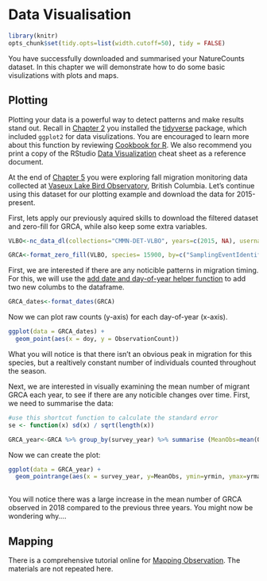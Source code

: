 # Data Visualisation {#PM6}

```r
library(knitr)
opts_chunk$set(tidy.opts=list(width.cutoff=50), tidy = FALSE)
```

You have successfully downloaded and summarised your NatureCounts dataset. In this chapter we will demonstrate how to do some basic visulizations with plots and maps. 

## Plotting {#PM6.1}

Plotting your data is a powerful way to detect patterns and make results stand out. Recall in [Chapter 2](#Package2.2) you installed the [tidyverse](https://www.tidyverse.org/) package, which included `ggplot2` for data visulizations. You are encouraged to learn more about this function by reviewing [Cookbook for R](http://www.cookbook-r.com/Graphs/). We also recommend you print a copy of the RStudio [Data Visualization](https://rstudio.com/wp-content/uploads/2015/03/ggplot2-cheatsheet.pdf) cheat sheet as a reference document.

At the end of [Chapter 5](#Manip5) you were exploring fall migration monitoring data collected at [Vaseux Lake Bird Observatory](https://www.birdscanada.org/birdmon/default/datasets.jsp?code=CMMN-DET-VLBO), British Columbia. Let's continue using this dataset for our plotting example and download the data for 2015-present. 

First, lets apply our previously aquired skills to download the filtered dataset and zero-fill for GRCA, while also keep some extra variables. 

```r

VLBO<-nc_data_dl(collections="CMMN-DET-VLBO", years=c(2015, NA), username = "sample", info = "test plot")

GRCA<-format_zero_fill(VLBO, species= 15900, by=c("SamplingEventIdentifier", "survey_year", "survey_month", "survey_day"))

```

First, we are interested if there are any noticible patterns in migration timing. For this, we will use the [add date and day-of-year helper function](https://birdstudiescanada.github.io/naturecounts/reference/format_dates.html) to add two new columbs to the dataframe. 

```r

GRCA_dates<-format_dates(GRCA)

```

Now we can plot raw counts (y-axis) for each day-of-year (x-axis). 

```r

ggplot(data = GRCA_dates) + 
  geom_point(aes(x = doy, y = ObservationCount))

```

What you will notice is that there isn't an obvious peak in migration for this species, but a realtively constant number of individuals counted throughout the season. 

Next, we are interested in visually examining the mean number of migrant GRCA each year, to see if there are any noticible changes over time. First, we need to summarise the data: 

```r

#use this shortcut function to calculate the standard error
se <- function(x) sd(x) / sqrt(length(x))

GRCA_year<-GRCA %>% group_by(survey_year) %>% summarise (MeanObs=mean(ObservationCount), SEObs = se(ObservationCount)) %>%   mutate (yrmin=MeanObs+SEObs, yrmax=MeanObs-SEObs)

```

Now we can create the plot: 

```r

ggplot(data = GRCA_year) + 
  geom_pointrange(aes(x = survey_year, y=MeanObs, ymin=yrmin, ymax=yrmax))
  
```

You will notice there was a large increase in the mean number of GRCA observed in 2018 compared to the previous three years. You might now be wondering why....   

## Mapping {#PM6.2}

There is a comprehensive tutorial online for [Mapping Observation](https://birdstudiescanada.github.io/naturecounts/articles/articles/mapping-observations.html). The materials are not repeated here.  

